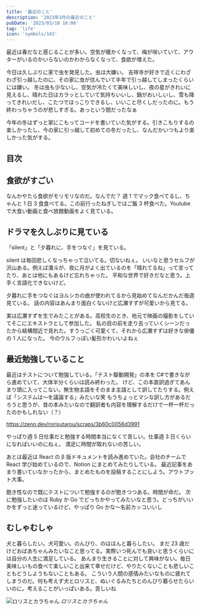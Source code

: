 ```yaml
---
title: '最近のこと'
description: '2023年3月の最近のこと'
pubDate: '2023/03/10 16:00'
tag: 'life'
icon: 'symbols/143'
---
```


最近は春だなと感じることが多い。空気が暖かくなって、梅が咲いていて、アウターがいるのかいらないのかわからなくなって、食欲が増えた。

今日は久しぶりに家で虫を発見した。虫は大嫌い。
吉祥寺が好きで近くにわざわざ引っ越したのに、その家に虫が住んでいて半年で引っ越してしまったくらいには嫌い。
冬は虫も少ないし、空気が冷たくて美味しいし、夜の星がきれいに見えるし、晴れた日はカラッとしていて気持ちいいし、鍋がおいしいし、雪も降ってきれいだし、こたつでほっこりできるし、いいこと尽くしだったのに。もう終わっちゃうのが悲しすぎる。あっという間だったなぁ

今年の冬はずっと家にこもってコードを書いていた気がする。引きこもりするの楽しかったし、今の家に引っ越して初めての冬だったし、なんだかいつもより楽しかった気がする。

## 目次

## 食欲がすごい

なんかやたら食欲がモリモリなのだ。なんでだ？
週 1 でマック食べてるし、ちゃんと 1 日 3 食食べてる。この前行ったねぎしではご飯 3 杯食べた。Youtube で大食い動画と食べ放題動画をよく見ている。

## ドラマを久しぶりに見ている

「silent」と「夕暮れに、手をつなぐ」を見ている。

silent は毎回悲しくなっちゃって泣いてる。切ないねぇ。
いいなと思うセルフが沢山ある。例えば湊斗が、夜に月がよく出ているのを「晴れてるね」って言ってたり、あとは他にもあるけど忘れちゃった。
平和な世界で好きだなと思う。上手く言語化できないけど。

夕暮れに手をつなぐはヨルシカの曲が使われてるから見始めてなんだかんだ毎週見ている。
話の内容はあんまり面白くないけど広瀬すずが可愛いから見てる。

実は広瀬すずを生でみたことがある。高校生のとき、地元で映画の撮影をしていてそこにエキストラとして参加した。
私の目の前を走り去っていくシーンだったから結構間近で見れた。すうっごく可愛くて、それから広瀬すずは好きな俳優の 1 人になった。
今のウルフっぽい髪形かわいいよねぇ

## 最近勉強していること

最近はテストについて勉強している。「テスト駆動開発」の本を C#で書きながら進めていて、大体半分くらいは読み終わった。
けど、この本直訳過ぎてあんまり頭に入ってこない。無生物主語をそのまま主語として訳してたりする。例えば「システムは～を議論する」みたいな笑
もうちょっとマシな訳し方があるだろうと思うが、昔の本みたいなので翻訳者も内容を理解するだけで一杯一杯だったのかもしれない（？）

https://zenn.dev/rorisutarou/scraps/3b60c0056d3991

やっぱり週 5 日仕事だと勉強する時間本当になくて苦しい。仕事週 3 日くらいになればいいのにねぇ。
満足に時間が取れないの苦しい。

あとは最近は React の β 版ドキュメントを読み進めていた。会社のチームで React 学び始めているので、Notion にまとめてみたりしている。
最近記事をあまり書いていなかったから、まとめたものを投稿することにしよう。アウトプット大事。

飽き性なので既にテストについて勉強するのが飽きつつある。時間が命だ。
次に勉強したいのは Ruby か Go でどっちかやってみたいなと思う。どっちがいいかをずっと迷っているけど、やっぱり Go かな～名前カッコいいし

## むしゃむしゃ

犬と暮らしたい。犬可愛い。のんびり、のほほんと暮らしたい。
まだ 23 歳だけどおばあちゃんみたいなこと思ってる。実際いつ死んでも良いと思うくらいには自分の人生に満足している。
あんまり生きることに対して興味がない。毎日美味しいもの食べて楽しいこと出来て幸せだけど、やりたくないことも悲しいこともどうしようもないこともある。
こういう人間の感情みたいなものに疲れてしまうのだ。何も考えず犬とロリスと、ぬいぐるみたちとのんびり暮らせたらいいのに。考えることがいっぱいある。苦しいね

![ロリスとカラちゃん](https://images.site.yajihum.dev/images/2023/03/20230310/rorisutokara.JPG)
_ロリスとカラちゃん_
